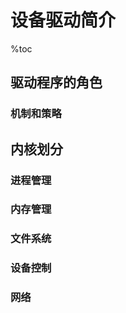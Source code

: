 = 设备驱动简介 =

%toc

== 驱动程序的角色 ==
=== 机制和策略 ===
{{{class="brush:text"
    机制和策略的区分是其中一个在Unix设计背后的最好观念。大部分的编程问题其实可以划分为2部分:
    "提供什么能力"(机制)和"如何使用这些能力"(策略)。如果这两方面由程序的不同部分来表达，
或者甚至由不同的程序共同表达，软件包是非常容易开发和适应特殊的需求。

    例如，图形显示的Unix管理划分为X服务器，它理解硬件以及提供了统一的接口给用户程序，还有窗口
和会话管理器，它实现了一个特别的策略，而对硬件一无所知。人们可以在不同的硬件上使用相同的窗口管
理器，而且不同的用户可以在同一台工作站上运行不同的配置。甚至完全不同的桌面环境，例如KDE和GNOME，
可以在同一系统中共存。另一个例子是TCP/IP网络的分层结构: 操作系统提供 socket 抽象层，它对要传送
的数据而言不实现策略，而不同的服务器负责各种服务( 以及它们的相关策略)。而且，一个服务器，例如
ftpd提供文件传输机制，同时用户可以使用任何他们喜欢的客户端;无论命令行还是图形客户端都存在，并且
任何人都能编写一个新的用户接口来传输文件。

    在驱动相关的地方，机制和策略之间的同样的区分都适用。软驱驱动是不含策略的——它的角色仅仅是将
磁盘表现为一个数据块的连续阵列。系统的更高级部分提供了策略，例如谁可以存取软驱驱动，这个软驱是
直接存取还是要通过一个文件系统，以及用户是否可以加载文件系统到这个软驱。因为不同的环境常常需要
不同的使用硬件的方式，尽可能对策略透明是非常重要的。

    在编写驱动时，程序员应当特别注意这个基础的概念:编写内核代码来存取硬件，但是不能强加特别的策
略给用户，因为不同的用户有不同的需求。驱动应当做到使硬件可用，将所有关于如何使用硬件的事情留给应
用程序。一个驱动，这样，就是灵活的，如果它提供了对硬件能力的存取，没有增加约束。 
}}}

== 内核划分 ==
=== 进程管理 ===
{{{class="brush:text"
    内核负责创建和销毁进程，并处理它们与外部世界的联系(输入和输出)。不同进程间通讯(通过信号，
管道，或者进程间通讯原语)对整个系统功能来说是基本的，也由内核处理。另外，调度器，控制进程如何共享
CPU，是进程管理的一部分。更通常地，内核的进程管理活动实现了多个进程在一个单个或者几个CPU之上的抽象。
}}}

=== 内存管理 ===
{{{class="brush:text"
    计算机的内存是主要的资源，处理它所用的策略对系统性能是至关重要的。内核为所有进程的每一个都在
有限的可用资源上建立了一个虚拟地址空间。内核的不同部分与内存管理子系统通过一套函数调用交互，从简单
的malloc/free 对到更多更复杂的功能。
}}}

=== 文件系统 ===
{{{class="brush:text"
    Unix 在很大程度上基于文件系统的概念;几乎Unix中的任何东西都可看作一个文件。内核在非结构化的硬件
之上建立了一个结构化的文件系统，结果是文件的抽象非常多地在整个系统中应用。另外，Linux支持多个文件
系统类型，就是说，物理介质上不同的数据组织方式。例如，磁盘可被格式化成标准Linux的ext3文件系统，普遍
使用的FAT文件系统，或者其他几个文件系统。
}}}

=== 设备控制 ===
{{{class="brush:text"
    几乎每个系统操作最终都映射到一个物理设备上。除了处理器，内存和非常少的别的实体之外，全部中的任
何设备控制操作都由特定于要寻址的设备相关的代码来进行。这些代码称为设备驱动。内核中必须嵌入系统中出现
的每个外设的驱动，从硬盘驱动到键盘和磁带驱动器。内核功能的这个方面是本书中的我们主要感兴趣的地方。
}}}

=== 网络 ===
{{{class="brush:text"
    网络必须由操作系统来管理，因为大部分网络操作不是特定于某一个进程: 进入系统的报文是异步事件。报文
在某一个进程接手之前必须被收集，识别，分发。系统负责在程序和网络接口之间递送数据报文，它必须根据程序
的网络活动来控制程序的执行。另外，所有的路由和地址解析问题都在内核中实现。
}}}

{{http:pic/kernel_module.png}}


